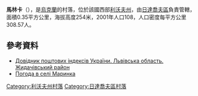 {{coord|49|14|47|N|24|13|9|E|scale:100000|display=title}}

'''馬林卡'''（{{lang-uk|Маринка}}），是[[烏克蘭|烏克蘭]]的村落，位於該國西部[[利沃夫州|利沃夫州]]，由[[日達喬夫區|日達喬夫區]]負責管轄，面積0.35平方公里，海拔高度254米，2001年人口108，人口密度每平方公里308.57人。

==參考資料==
*[http://www.uaidx.com/13/282/index Довідник поштових індексів України. Львівська область. Жидачівський район]
* [http://weather.in.ua/ua/l'vovskaja/15087 Погода в селі Маринка]

{{DEFAULTSORT:Маринка}}
[[Category:利沃夫州村落|Category:利沃夫州村落]]
[[Category:日達喬夫區村落|Category:日達喬夫區村落]]


{{Lviv-geo-stub}}